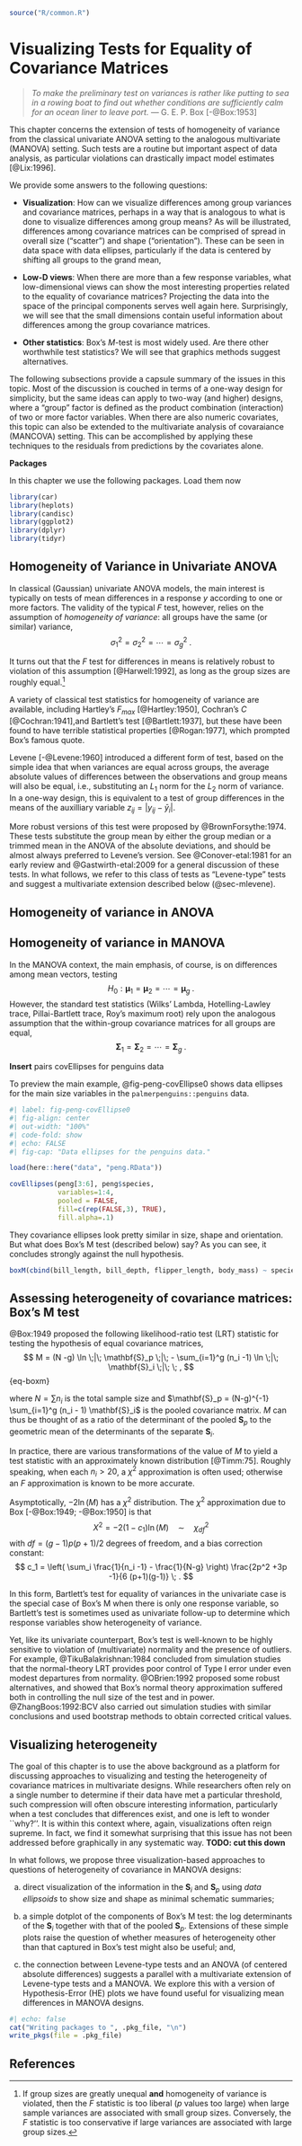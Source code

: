 ```r
source("R/common.R")
```

# Visualizing Tests for Equality of Covariance Matrices {#sec-eqcov}

> _To make the preliminary test on variances is rather like putting to sea in a rowing boat
> to find out whether conditions are sufficiently calm for an ocean liner to leave port._
> --- G. E. P. Box [-@Box:1953]


This chapter concerns the extension of tests of homogeneity of variance from the classical univariate
ANOVA setting to the analogous multivariate (MANOVA) setting. Such tests are a routine but important aspect of data analysis, as particular violations can drastically impact model estimates [@Lix:1996]. 


We provide some answers to the following questions:

- **Visualization**: How can we visualize differences among group variances and covariance matrices,
  perhaps in a way that is analogous to what is done to visualize differences among group means?
  As will be illustrated, differences among covariance matrices can be comprised of spread in overall size ("scatter") and shape ("orientation"). These can be seen in data space with data ellipses, particularly if the data is centered by shifting all groups to the grand mean,
  
- **Low-D views**:  When there are more than a few response variables, what low-dimensional
  views can show the most interesting properties related to the equality of covariance matrices?
  Projecting the data into the space of the principal components serves well again here. Surprisingly, we will see that the small dimensions contain useful information about differences among the group covariance matrices.
  
- **Other statistics**: Box's $M$-test is most widely used. Are there other worthwhile test statistics? We will see that graphics methods suggest alternatives.

The following subsections provide a capsule summary of the issues in this topic.
Most of the discussion is couched in terms of a one-way design for simplicity,
but the same ideas can apply to two-way (and higher) designs, where a "group" factor
is defined as the product combination (interaction) of two or more factor
variables. When there are also numeric covariates, this topic can also be extended
to the multivariate analysis of covaraiance (MANCOVA) setting. This can be 
accomplished by applying these techniques to the residuals from predictions by 
the covariates alone.

**Packages**

In this chapter we use the following packages. Load them now
```r
library(car)
library(heplots)
library(candisc)
library(ggplot2)
library(dplyr)
library(tidyr)
```


## Homogeneity of Variance in Univariate ANOVA {#sec-homogeneity-ANOVA}

In classical (Gaussian) univariate ANOVA models, the main interest is typically on
tests of mean differences in a response $y$ according to one or more factors.
The validity of the typical $F$ test, however, relies on the assumption
of _homogeneity of variance_: 
all groups have the same (or similar) variance,
$$
\sigma_1^2 = \sigma_2^2 = \cdots = \sigma_g^2 \; .
$$

It turns out that the $F$ test for differences in means
is relatively robust to violation of this assumption [@Harwell:1992],
as long as the group sizes are roughly equal.[^1]

[^1]: If group sizes are greatly unequal __and__ homogeneity of variance is violated, then the $F$ statistic is too liberal ($p$ values too large) when large sample variances are associated with small group sizes.
Conversely, the $F$ statistic is too conservative if large variances are associated with large group sizes.

A variety of classical test statistics for homogeneity of variance are available, including
Hartley's $F_{max}$ [@Hartley:1950], Cochran's _C_ [@Cochran:1941],and Bartlett's test [@Bartlett:1937],
but these have been found to have terrible statistical properties [@Rogan:1977], which prompted Box's famous quote.

Levene [-@Levene:1960] introduced a different form of test, based on the simple idea that when 
variances are equal across groups, 
the average absolute values of differences between the observations and group means
will also be equal, i.e., substituting an $L_1$ norm for the $L_2$ norm of variance. 
In a one-way design, this is equivalent to a test of group differences in the
means of the auxilliary variable $z_{ij} = | y_{ij} - \bar{y}_i |$.

More robust versions of this test were proposed by @BrownForsythe:1974. These tests
substitute the group mean by either the group median or a trimmed mean in the ANOVA of the absolute deviations, and
should be almost always preferred to Levene's version.
See @Conover-etal:1981 for an early review and @Gastwirth-etal:2009 for a general discussion of these tests. 
In what follows, we refer to this class of tests as "Levene-type" tests and suggest a 
multivariate extension described below (@sec-mlevene).

## Homogeneity of variance in ANOVA {#sec-mlevene}

## Homogeneity of variance in MANOVA {#sec-homogeneity-MANOVA}

In the MANOVA context, the main emphasis, of course, is on differences among mean vectors,
testing
$$
H_0 : \mathbf{\mu}_1 = \mathbf{\mu}_2 = \cdots = \mathbf{\mu}_g \; .
$$
However, the standard test statistics (Wilks' Lambda, Hotelling-Lawley trace, Pillai-Bartlett trace, Roy's maximum root) rely upon
the analogous assumption that
the within-group covariance matrices for all groups are equal,
$$
\mathbf{\Sigma}_1 = \mathbf{\Sigma}_2 = \cdots = \mathbf{\Sigma}_g \; .
$$

**Insert** pairs covEllipses for penguins data

To preview the main example, @fig-peng-covEllipse0 shows data ellipses for the
main size variables in the `palmerpenguins::penguins` data.

```r
#| label: fig-peng-covEllipse0
#| fig-align: center
#| out-width: "100%"
#| code-fold: show
#| echo: FALSE
#| fig-cap: "Data ellipses for the penguins data."

load(here::here("data", "peng.RData"))

covEllipses(peng[3:6], peng$species, 
            variables=1:4,
            pooled = FALSE,
            fill=c(rep(FALSE,3), TRUE), 
            fill.alpha=.1)
```

They covariance ellipses look pretty similar in size, shape and orientation.
But what does Box's M test (described below) say? As you can see,
it concludes strongly against the null hypothesis.

```r
boxM(cbind(bill_length, bill_depth, flipper_length, body_mass) ~ species, data=peng)
```


## Assessing heterogeneity of covariance matrices: Box's M test {#sec-boxM}

@Box:1949 proposed the following likelihood-ratio test (LRT) statistic for testing the
hypothesis of equal covariance matrices,
$$
M = (N -g) \ln \;|\; \mathbf{S}_p \;|\; - \sum_{i=1}^g (n_i -1) \ln \;|\; \mathbf{S}_i \;|\; \; ,
$$ {eq-boxm}

where $N = \sum n_i$ is the total sample size and
$\mathbf{S}_p = (N-g)^{-1} \sum_{i=1}^g (n_i - 1) \mathbf{S}_i$ 
is the pooled covariance matrix.
$M$ can thus be thought of as a ratio of the determinant of the pooled $\mathbf{S}_p$
to the geometric mean of the determinants of the separate $\mathbf{S}_i$.

In practice, there are various transformations of the value of $M$ to yield a
test statistic with an approximately known distribution [@Timm:75].
Roughly speaking, when each $n_i > 20$, a $\chi^2$ approximation is often used;
otherwise an $F$ approximation is known to be more accurate.

Asymptotically, $-2 \ln (M)$ has a $\chi^2$ distribution. The $\chi^2$ approximation
due to Box [-@Box:1949; -@Box:1950] is that
$$
X^2 = -2 (1-c_1) \ln (M) \quad \sim \quad \chi^2_{df}
$$
with $df = (g-1) p (p+1)/2$ degrees of freedom, and a bias correction constant:
$$
c_1 = \left( 
\sum_i \frac{1}{n_i -1}
- \frac{1}{N-g}
\right)
\frac{2p^2 +3p -1}{6 (p+1)(g-1)} \; .
$$

In this form, Bartlett's test for equality of variances in the univariate case
is the special case of Box's M when there is only one response variable,
so Bartlett's test is sometimes used as univariate follow-up to determine
which response variables show heterogeneity of variance.

Yet, like its univariate counterpart, Box's test is well-known to be highly sensitive to violation
of (multivariate) normality and the presence of outliers. For example, @TikuBalakrishnan:1984
concluded from simulation studies that the normal-theory LRT provides poor control of Type I
error under even modest departures from normality. @OBrien:1992 proposed some robust alternatives,
and showed that Box's normal theory approximation suffered both in controlling the null size
of the test and in power. @ZhangBoos:1992:BCV also carried out simulation studies with similar
conclusions and used bootstrap methods to obtain corrected critical values.

## Visualizing heterogeneity

The goal of this chapter is to use the above background as a platform for discussing approaches to visualizing and testing the heterogeneity of covariance matrices in multivariate designs.  While researchers often rely on a single number to determine if their data have met a particular threshold, such compression will often obscure interesting information, particularly when a test concludes that differences exist, and one is left to wonder ``why?''.
It is within this context where, again, visualizations often reign supreme. 
In fact, we find it somewhat surprising that this issue has not been addressed before graphically in any systematic way. **TODO: cut this down**

In what follows, we propose three visualization-based approaches to questions of heterogeneity of covariance in MANOVA
designs:

(a) direct visualization of the information in the $\mathbf{S}_i$ and $\mathbf{S}_p$ using _data ellipsoids_ to show size and shape as minimal schematic summaries;

(b) a simple dotplot of the components of Box's M test: the log determinants of the 
$\mathbf{S}_i$ together with that of the pooled $\mathbf{S}_p$. Extensions of these simple plots raise the question of whether measures of heterogeneity other than that captured in Box's test might also be useful; and,

(c) the connection between Levene-type tests and an ANOVA (of centered absolute differences) suggests a parallel with a multivariate extension of Levene-type tests and a MANOVA.  We explore this with a version of
Hypothesis-Error (HE) plots we have found useful for visualizing mean differences in MANOVA designs.

```r
#| echo: false
cat("Writing packages to ", .pkg_file, "\n")
write_pkgs(file = .pkg_file)
```

## References
